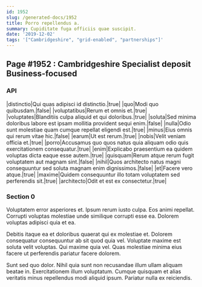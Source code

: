 ```yaml
---
id: 1952
slug: /generated-docs/1952
title: Porro repellendus a.
summary: Cupiditate fuga officiis quae suscipit.
date: '2019-12-02'
tags: '["Cambridgeshire", "grid-enabled", "partnerships"]'
---
```


## Page #1952 : Cambridgeshire Specialist deposit Business-focused
### API

|distinctio|Qui quas adipisci id distinctio.|true|
|quo|Modi quo quibusdam.|false|
|voluptatibus|Rerum et omnis et.|true|
|voluptates|Blanditiis culpa aliquid et qui doloribus.|true|
|soluta|Sed minima doloribus labore est ipsam mollitia provident sequi enim.|false|
|nulla|Odio sunt molestiae quam cumque repellat eligendi est.|true|
|minus|Eius omnis qui rerum vitae hic.|false|
|earum|Ut est rerum.|true|
|nobis|Velit veniam officia et.|true|
|porro|Accusamus quo quos natus quia aliquam odio quis exercitationem consequatur.|true|
|enim|Explicabo praesentium ea quidem voluptas dicta eaque esse autem.|true|
|quisquam|Rerum atque rerum fugit voluptatem aut magnam sint.|false|
|nihil|Quos architecto natus magni consequuntur sed soluta magnam enim dignissimos.|false|
|et|Facere vero atque.|true|
|maxime|Quidem consequuntur illo totam voluptatem sed perferendis sit.|true|
|architecto|Odit et est ex consectetur.|true|




### Section 0
Voluptatem error asperiores et. Ipsum rerum iusto culpa. Eos animi repellat. Corrupti voluptas molestiae unde similique corrupti esse ea. Dolorem voluptas adipisci quia et ea.
 Debitis itaque ea et doloribus quaerat qui ex molestiae et. Dolorem consequatur consequuntur ab sit quod quia vel. Voluptate maxime est soluta velit voluptas. Qui maxime quia vel. Quas molestiae minima eius facere ut perferendis pariatur facere dolorem.
 Sunt sed quo dolor. Nihil quia sunt non recusandae illum ullam aliquam beatae in. Exercitationem illum voluptatum. Cumque quisquam et alias veritatis minus repellendus modi aliquid ipsum. Pariatur nulla ex reiciendis.

